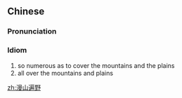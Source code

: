 ==Chinese==
{{zh-forms}}

===Pronunciation===
{{zh-pron
|m=mànshānbiànyě
|cat=id
}}

===Idiom===
{{zh-idiom}}

# so numerous as to cover the mountains and the plains
# all over the mountains and plains

[[zh:漫山遍野]]